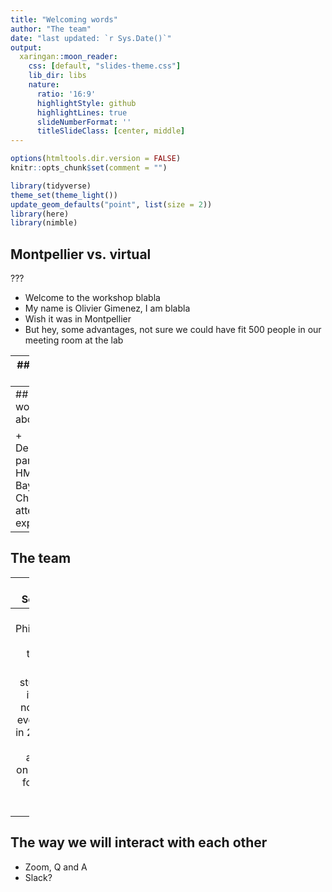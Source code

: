 ```yaml
---
title: "Welcoming words"
author: "The team"
date: "last updated: `r Sys.Date()`"
output:
  xaringan::moon_reader:
    css: [default, "slides-theme.css"]
    lib_dir: libs
    nature:
      ratio: '16:9'
      highlightStyle: github
      highlightLines: true
      slideNumberFormat: ''
      titleSlideClass: [center, middle]
---
```


```r
options(htmltools.dir.version = FALSE)
knitr::opts_chunk$set(comment = "")

library(tidyverse)
theme_set(theme_light())
update_geom_defaults("point", list(size = 2)) 
library(here)
library(nimble)
```


## Montpellier vs. virtual

???

+ Welcome to the workshop blabla
+ My name is Olivier Gimenez, I am blabla
+ Wish it was in Montpellier
+ But hey, some advantages, not sure we could have fit 500 people in our meeting room at the lab

---
## How it all started

+ Running workshop for 15 years
+ Daniel Turek in sabbatical who taught us Nimble and convinced us to switch from Jags to Nimble
+ Science should be open
+ A tweet that blew up in my face

---
## What this workshop is about

+ Demographic parameters
+ HMMs
+ Bayes stats
+ Check attendees expectations

---
## The team 

---
## Schedule

+ Day 1
    + 
    + 
    + 
+ Day 2
    + 
    + 
    + 

---
## Philosophy of teaching

+ Lot of stuff
+ OK if you do not digest everything in 2 days
+ all available on website for you to play around

---
## The way we will interact with each other

+ Zoom, Q and A
+ Slack?


